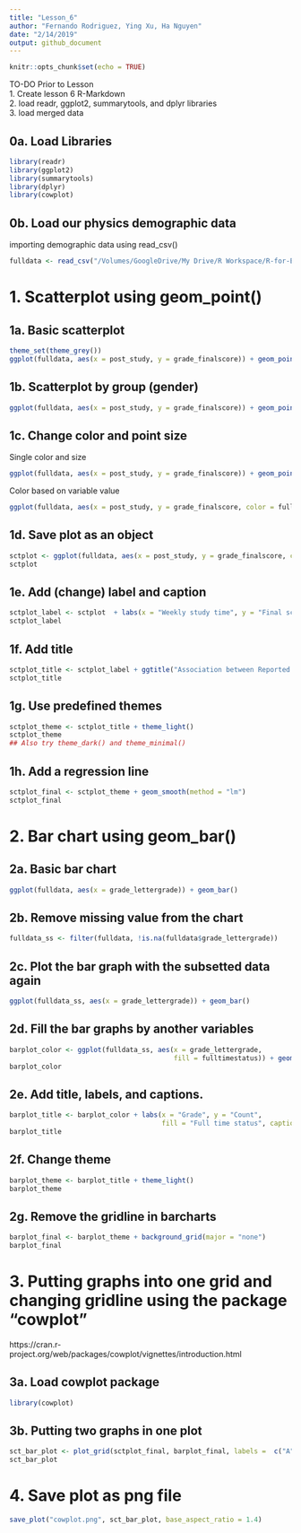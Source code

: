 ```yaml
---
title: "Lesson_6"
author: "Fernando Rodriguez, Ying Xu, Ha Nguyen"
date: "2/14/2019"
output: github_document
---
```


```r
knitr::opts_chunk$set(echo = TRUE)
```

TO-DO Prior to Lesson<br>
1. Create lesson 6 R-Markdown<br>
2. load readr, ggplot2, summarytools, and dplyr libraries <br>
3. load merged data<br>


## 0a. Load Libraries
```r
library(readr)
library(ggplot2)
library(summarytools)
library(dplyr)
library(cowplot)
```

## 0b. Load our physics demographic data
importing demographic data using read_csv()
```r
fulldata <- read_csv("/Volumes/GoogleDrive/My Drive/R Workspace/R-for-Ed-Data-Science/Data/Physics Course GB SV DEMO data.csv")
```

# 1. Scatterplot using geom_point()
## 1a. Basic scatterplot
```r
theme_set(theme_grey())
ggplot(fulldata, aes(x = post_study, y = grade_finalscore)) + geom_point() 

```

## 1b. Scatterplot by group (gender)
```r
ggplot(fulldata, aes(x = post_study, y = grade_finalscore)) + geom_point() + facet_grid(.~ gender)
```

## 1c. Change color and point size
Single color and size
```r
ggplot(fulldata, aes(x = post_study, y = grade_finalscore)) + geom_point(color = "red", size = 1.5) + facet_grid(.~ gender)
```

Color based on variable value
```r
ggplot(fulldata, aes(x = post_study, y = grade_finalscore, color = fulltimestatus)) + geom_point(size = 1.5) + facet_grid(.~ gender)
```

## 1d. Save plot as an object
```r
sctplot <- ggplot(fulldata, aes(x = post_study, y = grade_finalscore, color = fulltimestatus)) + geom_point(size = 1.5) + facet_grid(.~ gender)
sctplot
```

## 1e. Add (change) label and caption
```r
sctplot_label <- sctplot  + labs(x = "Weekly study time", y = "Final score", caption = "Source: UCI Physics course data.", colour = "Full time status") 
sctplot_label
```

## 1f. Add title
```r
sctplot_title <- sctplot_label + ggtitle("Association between Reported Study Time and Final Grade") 
sctplot_title
```

## 1g. Use predefined themes
```r
sctplot_theme <- sctplot_title + theme_light()
sctplot_theme
## Also try theme_dark() and theme_minimal()
```

## 1h. Add a regression line
```r
sctplot_final <- sctplot_theme + geom_smooth(method = "lm")
sctplot_final
```

# 2. Bar chart using geom_bar()
## 2a. Basic bar chart
```r
ggplot(fulldata, aes(x = grade_lettergrade)) + geom_bar()
```

## 2b. Remove missing value from the chart
```r
fulldata_ss <- filter(fulldata, !is.na(fulldata$grade_lettergrade))
```

## 2c. Plot the bar graph with the subsetted data again
```r
ggplot(fulldata_ss, aes(x = grade_lettergrade)) + geom_bar()
```

## 2d. Fill the bar graphs by another variables
```r
barplot_color <- ggplot(fulldata_ss, aes(x = grade_lettergrade, 
                                         fill = fulltimestatus)) + geom_bar()
barplot_color
```

## 2e. Add title, labels, and captions.

```r
barplot_title <- barplot_color + labs(x = "Grade", y = "Count", 
                                      fill = "Full time status", caption = "Source: UCI Physic course data") + ggtitle("Letter Grade Distribution by Full/Part Time Status ")
barplot_title

```

## 2f. Change theme
```r
barplot_theme <- barplot_title + theme_light()
barplot_theme
```

## 2g. Remove the gridline in barcharts
```r
barplot_final <- barplot_theme + background_grid(major = "none")
barplot_final
```


# 3. Putting graphs into one grid and changing gridline using the package "cowplot"
https://cran.r-project.org/web/packages/cowplot/vignettes/introduction.html

## 3a. Load cowplot package
```r
library(cowplot)
```

## 3b. Putting two graphs in one plot
```r
sct_bar_plot <- plot_grid(sctplot_final, barplot_final, labels =  c("A", "B"), nrow = 2)
sct_bar_plot
```

# 4. Save plot as png file
```r
save_plot("cowplot.png", sct_bar_plot, base_aspect_ratio = 1.4)
```


